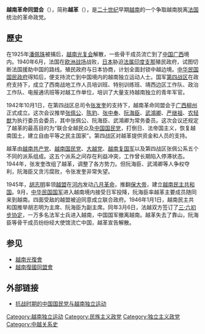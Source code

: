 {{refimprove|time=2014-05-12T03:37:39+00:00}}
{{vietnamese|picture=[[File:Flag_of_Vietnam_Revolutionary_League.svg|center]]|caption=越革旗帜|title=越南革命同盟会|chuquocngu= Việt Nam Cách mệnh Đồng minh Hội|han-nom=越南革命同盟會}}

'''越南革命同盟会'''（{{vie|v=Việt Nam Cách mệnh Đồng minh Hội|hn=越南革命同盟會}}），简称'''越革'''（{{vie|v=Việt Cách|hn=越革}}），是[[二十世纪|二十世纪]]早期[[越南|越南]]的一个争取越南脱离[[法国|法国]]统治的革命政党。

==歷史==
在1925年[[潘佩珠|潘佩珠]]被捕后，[[越南光复会|越南光复会]]解散，一些骨干成员流亡到了[[中国|中国]][[广西|广西]]境内。1940年6月，法国在[[欧洲战场|欧洲战场]]战败，[[日本|日本]]胁迫[[法属印度支那|法属印度支那]]殖民政府，试图切断法国援助中国的路线。殖民政府与日本协商，计划全面封锁中越边境。[[中华民国|中华民国]][[国民政府|国民政府]]得知后，便支持流亡到中国境内的越南独立运动人士。国军[[第四战区|第四战区]]在政府支持下，成立了西南战地工作人员培训班、特别训练班、靖西边区工作队、政治工作队、电报通讯班等对越工作单位，培训了大量支持越南独立的青年军官。

1942年10月1日，在第四战区总司令[[张发奎|张发奎]]的支持下，越南革命同盟会于[[广西|广西]][[柳州|柳州]]正式成立。这次会议推举[[张佩公|张佩公]]、[[陈豹|陈豹]]、[[张中奉|张中奉]]、[[阮海臣|阮海臣]]、[[武鴻卿|武鴻卿]]、[[严继祖|严继祖]]、[[农轻猷|农轻猷]]为执行委员会委员，其中张佩公、阮海臣、武鴻卿为常务委员。这次会议还规定了越革的最高目的为“联合全越民众及[[中国国民党|中国国民党]]，打倒日、法帝国主义，恢复越南国土，建立自由平等之民主国家”。第四战区对越革提供资金和人员的支持。

越革由[[越南共产党|越南共产党]]、[[越南国民党|越南国民党]]、[[大越党|大越党]]、[[越南复国军|越南复国军]]以及第四战区张佩公系五个不同的派系组成。这五个派系之间存在利益冲突，工作曾长期陷入停滞状态。1944年，张发奎改组了越革，调整了各方势力。但阮海臣、武鴻卿等人争权夺利，阮海臣又贪污腐败，令张发奎非常失望。

1945年，[[胡志明|胡志明]]率领[[越盟|越盟]]在[[河内|河内]]发动[[八月革命|八月革命]]，推翻[[保大帝|保大帝]]，建立[[越南民主共和国|越南民主共和国]]。9月，[[中华民国国军|中华民国国军]]进入越南境内接受日军投降，阮海臣率越革主要成员随同来到越南。四面受敌的越盟被迫同意成立联合政府。1946年1月1日，越南民主共和国推举胡志明为主席、阮海臣为副主席。同年3月6日，法越双方签订了[[三·六初步协定|三·六初步协定]]，一万多名法军士兵进入越南，中国国军撤离越南。越革失去了靠山，阮海臣等骨干成员纷纷经大使馆流亡中国，越革宣告解散。

==参见==
*[[越南光復會|越南光復會]]
*[[越南復國同盟會|越南復國同盟會]]

==外部链接==
*[http://jds.cass.cn/Item/618.aspx 抗战时期的中国国民党与越南独立运动] {{Wayback|url=http://jds.cass.cn/Item/618.aspx |date=20140512220139 }}

{{越南独立运动}}
[[Category:越南独立运动|Category:越南独立运动]]
[[Category:民族主义政党|Category:民族主义政党]]
[[Category:独立主义政党|Category:独立主义政党]]
[[Category:中越关系史|Category:中越关系史]]